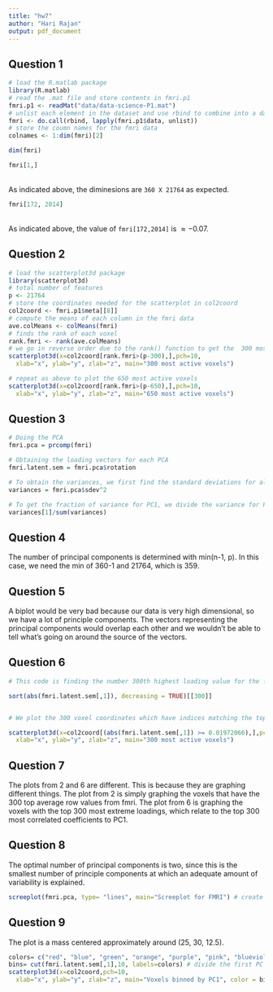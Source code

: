 ```yaml
---
title: "hw7"
author: "Hari Rajan"
output: pdf_document
---
```


## Question 1

```r
# load the R.matlab package
library(R.matlab)
# read the .mat file and store contents in fmri.p1
fmri.p1 <- readMat("data/data-science-P1.mat")
# unlist each element in the dataset and use rbind to combine into a data fram
fmri <- do.call(rbind, lapply(fmri.p1$data, unlist))
# store the coumn names for the fmri data
colnames <- 1:dim(fmri)[2]
```

```r
dim(fmri)

fmri[1,]
```

<br /> As indicated above, the diminesions are `360 X 21764` as expected. 

```r
fmri[172, 2014]
```

<br /> As indicated above, the value of `fmri[172,2014]` is $\approx -0.07$. 

## Question 2

```r
# load the scatterplot3d package
library(scatterplot3d) 
# total number of features
p <- 21764 
# store the coordinates needed for the scatterplot in col2coord
col2coord <- fmri.p1$meta[[8]]
# compute the means of each column in the fmri data
ave.colMeans <- colMeans(fmri)
# finds the rank of each voxel
rank.fmri <- rank(ave.colMeans)
# we go in reverse order due to the rank() function to get the  300 most active voxels
scatterplot3d(x=col2coord[rank.fmri>(p-300),],pch=10,
  xlab="x", ylab="y", zlab="z", main="300 most active voxels")

# repeat as above to plot the 650 most active voxels
scatterplot3d(x=col2coord[rank.fmri>(p-650),],pch=10,
  xlab="x", ylab="y", zlab="z", main="650 most active voxels")
```

## Question 3

```r

# Doing the PCA
fmri.pca = prcomp(fmri)

# Obtaining the loading vectors for each PCA
fmri.latent.sem = fmri.pca$rotation

# To obtain the variances, we first find the standard deviations for all of the principal components. We square them to obtain the variances because variance = sd^2. 
variances = fmri.pca$sdev^2

# To get the fraction of variance for PC1, we divide the variance for PC1 by the sum of variances across all principle components. 
variances[1]/sum(variances)

```

## Question 4

The number of principal components is determined with min(n-1, p). In this case, we need the min of 360-1 and 21764, which is 359. 

## Question 5

A biplot would be very bad because our data is very high dimensional, so we have a lot of principle components. The vectors representing the principal components would overlap each other and we wouldn't be able to tell what's going on around the source of the vectors. 

## Question 6
```r

# This code is finding the number 300th highest loading value for the first PC. We sort the absolute values of the loadings for PC1. Then, we find the 300th highest to get the cutoff for the top 300. 

sort(abs(fmri.latent.sem[,1]), decreasing = TRUE)[[300]]


# We plot the 300 voxel coordinates which have indices matching the top 300 absolute values of the PC1 loadings. 

scatterplot3d(x=col2coord[(abs(fmri.latent.sem[,1]) >= 0.01972066),],pch=10,
  xlab="x", ylab="y", zlab="z", main="300 most active voxels")
```
## Question 7

The plots from 2 and 6 are different. This is because they are graphing different things. The plot from 2 is simply graphing the voxels that have the 300 top average row values from fmri. The plot from 6 is graphing the voxels with the top 300 most extreme loadings, which relate to the top 300 most correlated coefficients to PC1. 

## Question 8

The optimal number of principal components is two, since this is the smallest number of principle components at which an adequate amount of variability is explained.

```r
screeplot(fmri.pca, type= "lines", main="Screeplot for FMRI") # create a screeplot for FMRI with lines
```

## Question 9
The plot is a mass centered approximately around (25, 30, 12.5).
```r
colors= c("red", "blue", "green", "orange", "purple", "pink", "blueviolet", "powderblue", "yellow", "cyan")
bins= cut(fmri.latent.sem[,1],10, labels=colors) # divide the first PC into 10 bins and assign each bin a color
scatterplot3d(x=col2coord,pch=10,
  xlab="x", ylab="y", zlab="z", main="Voxels binned by PC1", color = bins) # create3d plot of first PC with color indicating the loadings of each voxel
```